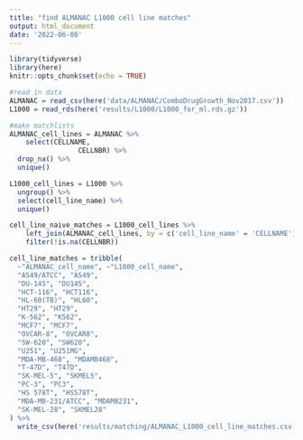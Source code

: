 ```yaml
---
title: "find ALMANAC L1000 cell line matches"
output: html_document
date: '2022-06-08'
---
```


```r
library(tidyverse)
library(here)
knitr::opts_chunk$set(echo = TRUE)
```

```r
#read in data
ALMANAC = read_csv(here('data/ALMANAC/ComboDrugGrowth_Nov2017.csv'))
L1000 = read_rds(here('results/L1000/L1000_for_ml.rds.gz'))
```

```r
#make matchlists 
ALMANAC_cell_lines = ALMANAC %>% 
	select(CELLNAME, 
				 CELLNBR) %>% 
  drop_na() %>% 
  unique()

L1000_cell_lines = L1000 %>%
  ungroup() %>% 
  select(cell_line_name) %>% 
  unique()

cell_line_naive_matches = L1000_cell_lines %>% 
	left_join(ALMANAC_cell_lines, by = c('cell_line_name' = 'CELLNAME')) %>% 
	filter(!is.na(CELLNBR))

cell_line_matches = tribble(
  ~"ALMANAC_cell_name", ~"L1000_cell_name",
  "A549/ATCC", "A549",
  "DU-145", "DU145",
  "HCT-116", "HCT116",
  "HL-60(TB)", "HL60",
  "HT29", "HT29",
  "K-562", "K562",
  "MCF7", "MCF7",
  "OVCAR-8", "OVCAR8",
  "SW-620", "SW620",
  "U251", "U251MG",
  "MDA-MB-468", "MDAMB468",
  "T-47D", "T47D",
  "SK-MEL-5", "SKMEL5",
  "PC-3", "PC3",
  "HS 578T", "HS578T",
  "MDA-MB-231/ATCC", "MDAMB231",
  "SK-MEL-28", "SKMEL28"
) %>% 
  write_csv(here('results/matching/ALMANAC_L1000_cell_line_matches.csv'))
```

